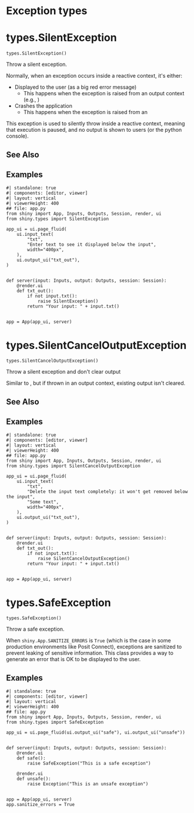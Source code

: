 # Exception types



# types.SilentException { #shiny.types.SilentException }

`types.SilentException()`

Throw a silent exception.

Normally, when an exception occurs inside a reactive context, it&#x27;s either:

- Displayed to the user (as a big red error message)
    - This happens when the exception is raised from an output context (e.g., [](:func:`shiny.render.ui`))
- Crashes the application
    - This happens when the exception is raised from an [](:func:`shiny.reactive.Effect`)

This exception is used to silently throw inside a reactive context, meaning that
execution is paused, and no output is shown to users (or the python console).



## See Also

[](:func:`~SilentCancelOutputException`)

## Examples


```shinylive-python
#| standalone: true
#| components: [editor, viewer]
#| layout: vertical
#| viewerHeight: 400
## file: app.py
from shiny import App, Inputs, Outputs, Session, render, ui
from shiny.types import SilentException

app_ui = ui.page_fluid(
    ui.input_text(
        "txt",
        "Enter text to see it displayed below the input",
        width="400px",
    ),
    ui.output_ui("txt_out"),
)


def server(input: Inputs, output: Outputs, session: Session):
    @render.ui
    def txt_out():
        if not input.txt():
            raise SilentException()
        return "Your input: " + input.txt()


app = App(app_ui, server)

```



# types.SilentCancelOutputException { #shiny.types.SilentCancelOutputException }

`types.SilentCancelOutputException()`

Throw a silent exception and don&#x27;t clear output

Similar to [](:class:`~SilentException`), but if thrown in an output context,
existing output isn&#x27;t cleared.



## See Also

[](:func:`~SilentException`)

## Examples


```shinylive-python
#| standalone: true
#| components: [editor, viewer]
#| layout: vertical
#| viewerHeight: 400
## file: app.py
from shiny import App, Inputs, Outputs, Session, render, ui
from shiny.types import SilentCancelOutputException

app_ui = ui.page_fluid(
    ui.input_text(
        "txt",
        "Delete the input text completely: it won't get removed below the input",
        "Some text",
        width="400px",
    ),
    ui.output_ui("txt_out"),
)


def server(input: Inputs, output: Outputs, session: Session):
    @render.ui
    def txt_out():
        if not input.txt():
            raise SilentCancelOutputException()
        return "Your input: " + input.txt()


app = App(app_ui, server)

```



# types.SafeException { #shiny.types.SafeException }

`types.SafeException()`

Throw a safe exception.

When ``shiny.App.SANITIZE_ERRORS`` is ``True`` (which is the case
in some production environments like Posit Connect), exceptions are sanitized
to prevent leaking of sensitive information. This class provides a way to
generate an error that is OK to be displayed to the user.

## Examples


```shinylive-python
#| standalone: true
#| components: [editor, viewer]
#| layout: vertical
#| viewerHeight: 400
## file: app.py
from shiny import App, Inputs, Outputs, Session, render, ui
from shiny.types import SafeException

app_ui = ui.page_fluid(ui.output_ui("safe"), ui.output_ui("unsafe"))


def server(input: Inputs, output: Outputs, session: Session):
    @render.ui
    def safe():
        raise SafeException("This is a safe exception")

    @render.ui
    def unsafe():
        raise Exception("This is an unsafe exception")


app = App(app_ui, server)
app.sanitize_errors = True

```

